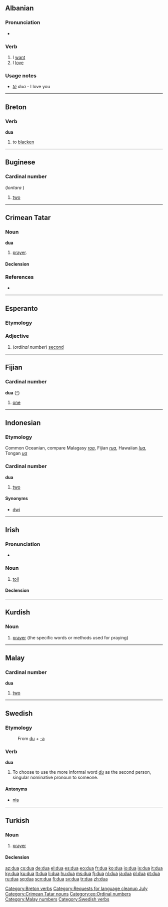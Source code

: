 {{also|dứa|dừa|đũa}}
==Albanian==

===Pronunciation===
* {{IPA|[ˈdua]|lang=sq}}

===Verb===
{{sq-verb|desha|dashur}}

# I [[want]]
# I [[love]]

<!-- Hmm I need to double-check this.

====Conjugation====
{{sq-conj
|1=dashur
|2=dashur
|3=dashur

|4=dua
|5=do
|6=do
|7=duam
|8=doni
|9=duan

|10=doja
|11=doje
|12=donte
|13=donim
|14=donit
|15=donin

|16=desha
|17=deshe
|18=deshi
|19=deshëm
|20=deshët
|21=deshën

|22=duam
|23=duash
|24=duatë
|25=duami
|26=duani
|27=duanë

|28=dua
|29=duash
|30=dojë
|31=duam
|32=doni
|33=duan

|34=duaja
|35=duaje
|36=duante
|37=duanim
|38=duanit
|39=duanin

|40=dashça
|41=dashç
|42=dashstë
|43=dashçim
|44=dashçi
|45=dashçin

|46=dashkam
|47=dashke
|48=dashka
|49=dashkemi
|50=dashkeni
|51=dashkan

|52=dashkësha
|53=dashkëshe
|54=dashkësh
|55=dashkëshim
|56=dashkëshit
|57=dashkëshin

|58=duaj
|59=doni}}
-->

===Usage notes===
* ''[[të]]'' ''dua'' - I love you

----

==Breton==

===Verb===
'''dua'''

# to [[blacken]]

[[Category:Breton verbs]]

----

==Buginese==
{{wrongscript/box}}
[[Category:Requests for language cleanup July]]
===Cardinal number===
{{infl|bug|number}} (''lontara'' {{bug-char|[[ᨉᨘᨕ]]}})

# [[two]]

----

==Crimean Tatar==

===Noun===
'''dua'''

# [[prayer]].

====Declension====
{{crh-latin-noun|nıñ|ğa|nı|da|dan}}

===References===
* {{R:Useinov-Mireev 2002}}

[[Category:Crimean Tatar nouns]]

----

==Esperanto==

===Etymology===
{{compound|du|-a|lang=eo}}

===Adjective===
{{eo-adj}}

# (''ordinal number'') [[second]]

[[Category:eo:Ordinal numbers]]

----

==Fijian==

===Cardinal number===
'''dua''' ([[:fj:dua|^]])

# {{cardinal|lang=fj}} [[one]]

----

==Indonesian==

===Etymology===
Common Oceanian, compare Malagasy ''[[roa]]'', Fijian ''[[rua]]'', Hawaiian ''[[lua]]'', Tongan ''[[ua]]''

===Cardinal number===
'''dua'''

# {{cardinal|lang=id}} [[two]]

====Synonyms====
* [[dwi]]

----

==Irish==

===Pronunciation===
* {{IPA|lang=ga|[d̪ˠuə]}}

===Noun===
{{infl|ga|noun|g=m}}

# [[toil]]

====Declension====
{{ga-noun-m4-nopl|d|ua}}

{{ga mut cons|d|ua}}

----

==Kurdish==

===Noun===
{{infl|ku|noun|g=f}}

# [[prayer]] (the specific words or methods used for praying)

{{tbot entry|Kurdish|prayer|2008|June|ku}}

----

==Malay==

===Cardinal number===
'''dua'''

# [[two]]

[[Category:Malay numbers]]

----

==Swedish==

===Etymology===
: From [[du]] + [[-a#Swedish|-a]]

===Verb===
{{sv-verb-reg-ar}}
'''dua'''

# To choose to use the more informal word ''[[du]]'' as the second person, singular nominative pronoun to someone.

====Antonyms====
* [[nia#verb|nia]]

[[Category:Swedish verbs]]

----

==Turkish==

===Noun===
{{tr-noun|yı|lar}}

# [[prayer]]

====Declension====
{{tr-noun-v|a}}

[[az:dua]]
[[cs:dua]]
[[de:dua]]
[[el:dua]]
[[es:dua]]
[[eo:dua]]
[[fr:dua]]
[[ko:dua]]
[[io:dua]]
[[is:dua]]
[[it:dua]]
[[ky:dua]]
[[ku:dua]]
[[lt:dua]]
[[li:dua]]
[[hu:dua]]
[[ms:dua]]
[[fj:dua]]
[[nl:dua]]
[[ja:dua]]
[[pl:dua]]
[[pt:dua]]
[[ru:dua]]
[[sq:dua]]
[[scn:dua]]
[[fi:dua]]
[[sv:dua]]
[[tr:dua]]
[[zh:dua]]
